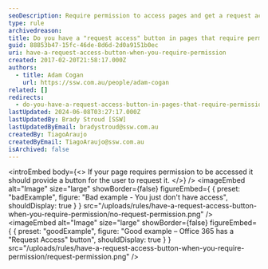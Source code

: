 ```yaml
---
seoDescription: Require permission to access pages and get a request access button
type: rule
archivedreason:
title: Do you have a "request access" button in pages that require permission?
guid: 88853b47-15fc-46de-8d6d-2d0a9151b0ec
uri: have-a-request-access-button-when-you-require-permission
created: 2017-02-20T21:58:17.000Z
authors:
  - title: Adam Cogan
    url: https://ssw.com.au/people/adam-cogan
related: []
redirects:
  - do-you-have-a-request-access-button-in-pages-that-require-permission
lastUpdated: 2024-06-08T03:27:17.000Z
lastUpdatedBy: Brady Stroud [SSW]
lastUpdatedByEmail: bradystroud@ssw.com.au
createdBy: TiagoAraujo
createdByEmail: TiagoAraujo@ssw.com.au
isArchived: false
---
```


<introEmbed
  body={<>
If your page requires permission to be accessed it should provide a button for the user to request it.
  </>}
/>
<imageEmbed
  alt="Image"
  size="large"
  showBorder={false}
  figureEmbed={ {
    preset: "badExample",
    figure: "Bad example -  You just don't have access",
    shouldDisplay: true
  } }
  src="/uploads/rules/have-a-request-access-button-when-you-require-permission/no-request-permission.png"
/>
<imageEmbed
  alt="Image"
  size="large"
  showBorder={false}
  figureEmbed={ {
    preset: "goodExample",
    figure: "Good example – Office 365 has a \"Request Access\" button",
    shouldDisplay: true
  } }
  src="/uploads/rules/have-a-request-access-button-when-you-require-permission/request-permission.png"
/>
